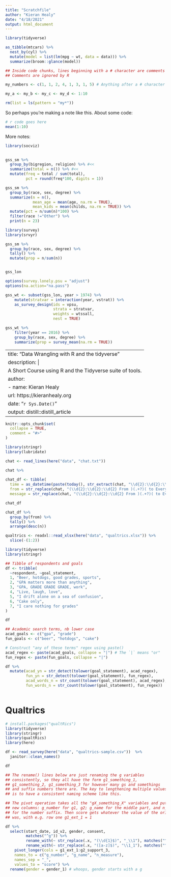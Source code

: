 ```yaml
---
title: "Scratchfile"
author: "Kieran Healy"
date: "4/18/2021"
output: html_document
---
```


```r
library(tidyverse)
```


```r
as_tibble(mtcars) %>%
  nest_by(cyl) %>%
  mutate(model = list(lm(mpg ~ wt, data = data))) %>%
  summarize(broom::glance(model))


```

```r
## Inside code chunks, lines beginning with a # character are comments
## Comments are ignored by R

my_numbers <- c(1, 1, 2, 4, 1, 3, 1, 5) # Anything after a # character is ignored as well

```

```r

my_a <- my_b <- my_c <- my_d <- 1:10

rm(list = ls(pattern = "my*"))

```


So perhaps you're making a note like this. About some code:

```r
# r code goes here
mean(1:10)
```

More notes:

```r
library(socviz)
 
```

```r

gss_sm %>% 
  group_by(bigregion, religion) %>% #<<
  summarize(total = n()) %>% #<<
  mutate(freq = total / sum(total),
         pct = round(freq*100, digits = 1)) 

```


```r
gss_sm %>%
  group_by(race, sex, degree) %>%
  summarize(n = n(),
            mean_age = mean(age, na.rm = TRUE),
            mean_kids = mean(childs, na.rm = TRUE)) %>%
  mutate(pct = n/sum(n)*100) %>%
  filter(race !="Other") %>% 
  print(n = 23)
```



```r
library(survey)
library(srvyr)

gss_sm %>% 
  group_by(race, sex, degree) %>% 
  tally() %>% 
  mutate(prop = n/sum(n))


gss_lon

options(survey.lonely.psu = "adjust")
options(na.action="na.pass")

gss_wt <- subset(gss_lon, year > 1974) %>%
    mutate(stratvar = interaction(year, vstrat)) %>%
    as_survey_design(ids = vpsu,
                     strata = stratvar,
                     weights = wtssall,
                     nest = TRUE)

gss_wt %>% 
    filter(year == 2016) %>%
    group_by(race, sex, degree) %>%
    summarize(prop = survey_mean(na.rm = TRUE))


```


---
title: "Data Wrangling with R and the tidyverse"
description: |
  A Short Course using R and the Tidyverse suite of tools.
author:
- name: Kieran Healy
  url: https://kieranhealy.org
date: "`r Sys.Date()`"
output: distill::distill_article
---

<!-- README.md is generated from README.Rmd. Please edit that file -->

```r
knitr::opts_chunk$set(
  collapse = TRUE,
  comment = "#>"
)
```




```r
library(stringr)
library(lubridate)

chat <- read_lines(here("data", "chat.txt"))

chat %>% 
  
chat_df <- tibble(  
  time = as_datetime(paste(today(), str_extract(chat, "\\d{2}:\\d{2}:\\d{2}")), tz = "EST"),
  from = str_replace(chat, "(\\d{2}:\\d{2}:\\d{2} From )(.+?)( to Everyone )(.+?$)", "\\2"),
  message = str_replace(chat, "(\\d{2}:\\d{2}:\\d{2} From )(.+?)( to Everyone )(.+?$)", "\\4"))

chat_df

chat_df %>% 
  group_by(from) %>% 
  tally() %>% 
  arrange(desc(n))

```


```r
qualtrics <- readxl::read_xlsx(here("data", "qualtrics.xlsx")) %>% 
  slice(-(1:2))
```





```r
library(tidyverse)
library(stringr)

## Tibble of respondents and goals
df <- tribble(
  ~respondent, ~goal_statement, 
  1, "Beer, hotdogs, good grades, sports",
  2, "GPA matters more than anything",
  3, "GPA, GRADE GRADE GRADE, work",
  4, "Live, laugh, love",
  5, "I drift alone on a sea of confusion",
  6, "Cake only",
  7, "I care nothing for grades"
)

df

## Academic search terms, nb lower case
acad_goals <- c("gpa", "grade")
fun_goals <- c("beer", "hotdogs", "cake")

# Construct "any of these terms" regex using paste()
acad_regex <- paste(acad_goals, collapse = "|") # The `|` means "or"
fun_regex <- paste(fun_goals, collapse = "|")

df %>% 
  mutate(acad_yn = str_detect(tolower(goal_statement), acad_regex), 
         fun_yn = str_detect(tolower(goal_statement), fun_regex), 
         acad_words_n = str_count(tolower(goal_statement), acad_regex), 
         fun_words_n = str_count(tolower(goal_statement), fun_regex)) 



```

# Qualtrics

```r

# install.packages("qualtRics")
library(tidyverse)
library(stringr)
library(qualtRics)
library(here)

df <- read_survey(here("data", "qualtrics-sample.csv"))  %>% 
  janitor::clean_names()

df

## The rename() lines below are just renaming the g variables
## consistently, so they all have the form g1_something_1,
## g1_something_2, g1_something_3 for however many gs and somethings
## and suffix numbers there are. The key to lengthening multiple values
## is to have a consistent naming scheme like this.

## The pivot operation takes all the "gX_something_X" variables and puts them in three
## new columns: g_number for g1, g2; g_name for the middle part, and n_measure
## for the number suffix. Then score gets whatever the value of the original 
## was, with e.g. row one g1_ext_1 = 1

df %>% 
  select(start_date, id_v2, gender, consent, 
         matches("^g")) %>%  
         rename_with(~ str_replace(.x, "(\\d{1}$)", "_\\1"), matches("^g")) %>% 
         rename_with(~ str_replace(.x, "([a-z]$)", "\\1_1"), matches("^g")) %>% 
    pivot_longer(cols = g1_ext_1:g2_support_3,
    names_to = c("g_number", "g_name", "n_measure"),
    names_sep = "_",
    values_to = "score") %>% 
  rename(gender = gender_1) # whoops, gender starts with a g
  


```



